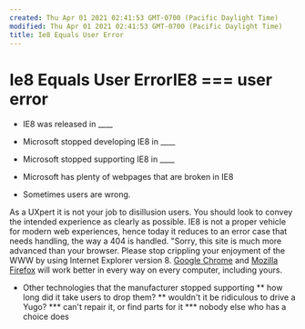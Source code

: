```yaml
---
created: Thu Apr 01 2021 02:41:53 GMT-0700 (Pacific Daylight Time)
modified: Thu Apr 01 2021 02:41:53 GMT-0700 (Pacific Daylight Time)
title: Ie8 Equals User Error
---
```

# Ie8 Equals User ErrorIE8 === user error

* IE8 was released in ____
* Microsoft stopped developing IE8 in ____
* Microsoft stopped supporting IE8 in ____
* Microsoft has plenty of webpages that are broken in IE8

* Sometimes users are wrong.

As a UXpert it is not your job to disillusion users.  You should look to convey the intended experience as clearly as possible.  IE8 is not a proper vehicle for modern web experiences, hence today it reduces to an error case that needs handling, the way a 404 is handled.  "Sorry, this site is much more advanced than your browser. Please stop crippling your enjoyment of the WWW by using Internet Explorer version 8.  [Google Chrome](https://www.google.com/intl/en/chrome/browser/) and [Mozilla Firefox](https://www.google.com/intl/en/chrome/browser/) will work better in every way on every computer, including yours.

* Other technologies that the manufacturer stopped supporting
** how long did it take users to drop them?
** wouldn't it be ridiculous to drive a Yugo?
*** can't repair it, or find parts for it
*** nobody else who has a choice does
